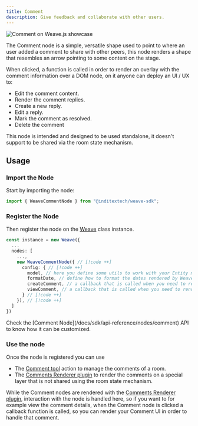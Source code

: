 ```yaml
---
title: Comment
description: Give feedback and collaborate with other users.
---
```


![Comment on Weave.js showcase](/images/nodes/comment.png)

The Comment node is a simple, versatile shape used to point to where an user added a
comment to share with other peers, this node renders a shape that resembles an arrow
pointing to some content on the stage.

When clicked, a function is called in order to render an overlay with the comment
information over a DOM node, on it anyone can deploy an UI / UX to:

- Edit the comment content.
- Render the comment replies.
- Create a new reply.
- Edit a reply.
- Mark the comment as resolved.
- Delete the comment

<Callout title="Not shareable thought the room state" type="warning">
  This node is intended and designed to be used standalone, it doesn't support
  to be shared via the room state mechanism.
</Callout>

## Usage

<div className="fd-steps">

<div className="[&_h3]:fd-step">

### Import the Node

Start by importing the node:

```ts
import { WeaveCommentNode } from "@inditextech/weave-sdk";
```

</div>

<div className='[&_h3]:fd-step'>

### Register the Node

Then register the node on the [Weave](/docs/sdk/api-reference/weave) class instance.

```ts
const instance = new Weave({
  ...
  nodes: [
    ...,
    new WeaveCommentNode({ // [!code ++]
      config: { // [!code ++]
        model, // here you define some utils to work with your Entity model // [!code ++]
        formatDate, // define how to format the dates rendered by Weave.js // [!code ++]
        createComment, // a callback that is called when you need to render the create comment UI // [!code ++]
        viewComment, // a callback that is called when you need to render the view comment UI // [!code ++]
      } // [!code ++]
    }), // [!code ++]
  ]
})
```

<Callout title="UI configuration" type="info">
  Check the [Comment Node](/docs/sdk/api-reference/nodes/comment) API to know
  how it can be customized.
</Callout>

</div>

<div className='[&_h3]:fd-step'>

### Use the node

Once the node is registered you can use

- The [Comment tool](/docs/main/build/actions/comment-tool) action to manage the comments of a room.
- The [Comments Renderer plugin](/docs/main/build/plugins/comments-renderer) to render the comments
  on a special layer that is not shared using the room state mechanism.

While the Comment nodes are rendered with the [Comments Renderer plugin](/docs/main/build/plugins/comments-renderer),
interaction with the node is handled here, so if you want to for example view the comment
details, when the Comment node is clicked a callback function is called, so you can render your
Comment UI in order to handle that comment.

</div>

</div>
